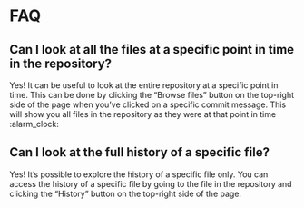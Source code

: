 # FAQ

## Can I look at all the files at a specific point in time in the repository?

Yes! It can be useful to look at the entire repository at a specific
point in time. This can be done by clicking the "Browse files" button on
the top-right side of the page when you've clicked on a specific commit
message. This will show you all files in the repository as they were at
that point in time :alarm_clock:

## Can I look at the full history of a specific file?

Yes! It's possible to explore the history of a specific file only. You
can access the history of a specific file by going to the file in the
repository and clicking the "History" button on the top-right side of
the page.
